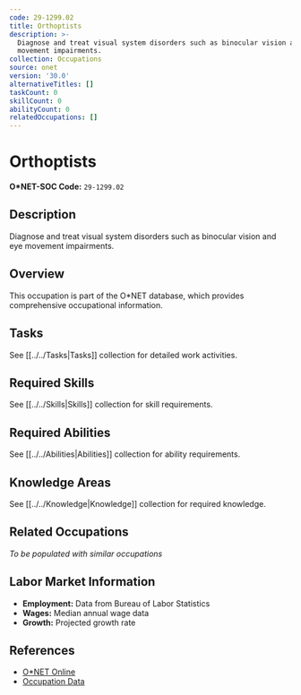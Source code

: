 ```yaml
---
code: 29-1299.02
title: Orthoptists
description: >-
  Diagnose and treat visual system disorders such as binocular vision and eye
  movement impairments.
collection: Occupations
source: onet
version: '30.0'
alternativeTitles: []
taskCount: 0
skillCount: 0
abilityCount: 0
relatedOccupations: []
---
```

# Orthoptists

**O*NET-SOC Code:** `29-1299.02`

## Description

Diagnose and treat visual system disorders such as binocular vision and eye movement impairments.

## Overview

This occupation is part of the O*NET database, which provides comprehensive occupational information.

## Tasks

See [[../../Tasks|Tasks]] collection for detailed work activities.

## Required Skills

See [[../../Skills|Skills]] collection for skill requirements.

## Required Abilities

See [[../../Abilities|Abilities]] collection for ability requirements.

## Knowledge Areas

See [[../../Knowledge|Knowledge]] collection for required knowledge.

## Related Occupations

*To be populated with similar occupations*

## Labor Market Information

- **Employment:** Data from Bureau of Labor Statistics
- **Wages:** Median annual wage data
- **Growth:** Projected growth rate

## References

- [O*NET Online](https://www.onetonline.org/link/summary/29-1299.02)
- [Occupation Data](https://www.onetcenter.org/)
